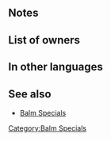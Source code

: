 {{Special
|tagid=SID_業火静水の祝福
|name=Fireflood Balm
|charge=1
|effect=When healing an ally with a staff, grants Atk/Res+4 to all allies for 1 turn.
|cost=200
|exclusive=0
|required=Still-Water Balm;Kindled-Fire Balm
|canUseMove={{MoveList|all}}
|canUseWeapon={{WeaponList|Staff}}
|properties=random_owner
}}
==Notes==
{{Bonuses}}
==List of owners==
{{Skill Hero List}}
==In other languages==
{{OtherLanguages
|japanese=業火静水の祝福
|german=Lavabalsam
|spanishEU=Vaporbálsamo
|spanishLA=Vaporbálsamo
|french=Baume magma
|italian=Balsamo magma
|chineseTW=業火靜水的祝福
|portuguese=Bálsamo lava
}}

==See also==
* [[Balm Specials]]
{{Specials Navbox}}
[[Category:Balm Specials]]